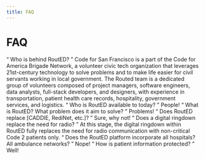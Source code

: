 ```yaml
---
title: FAQ
---
```



# FAQ

<QnA>
	<Q>
		Who is behind RoutED?
	</Q>
	<A>
		Code for San Francisco is a part of the Code for America Brigade Network, a volunteer civic tech organization that leverages 21st-century technology to solve problems and to make life easier for civil servants working in local government. The Routed team is a dedicated group of volunteers composed of project managers, software engineers, data analysts, full-stack developers, and designers, with experience in transportation, patient health care records, hospitality, government services, and logistics.
	</A>
</QnA>

<QnA>
	<Q>
		Who is RoutED available to today?
	</Q>
	<A>
		People!
	</A>
</QnA>

<QnA>
	<Q>
		What is RoutED? What problem does it aim to solve?
	</Q>
	<A>
		Problems!
	</A>
</QnA>

<QnA>
	<Q>
		Does RoutED replace [CADDIE, RediNet, etc.]?
	</Q>
	<A>
		Sure, why not!
	</A>
</QnA>

<QnA>
	<Q>
		Does a digital ringdown replace the need for radio?
	</Q>
	<A>
		At this stage, the digital ringdown within RoutED fully replaces the need for radio communication with non-critical Code 2 patients only.
	</A>
</QnA>

<QnA>
	<Q>
		Does the RoutED platform incorporate all hospitals? All ambulance networks?
	</Q>
	<A>
		Nope!
	</A>
</QnA>

<QnA>
	<Q>
		How is patient information protected?
	</Q>
	<A>
		Well!
	</A>
</QnA>
